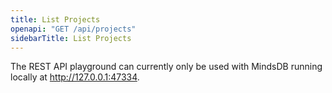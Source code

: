 ```yaml
---
title: List Projects
openapi: "GET /api/projects"
sidebarTitle: List Projects
---
```


<Note>

The REST API playground can currently only be used with MindsDB running locally at http://127.0.0.1:47334. 

</Note>
